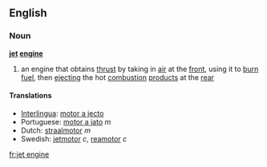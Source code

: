 ==English==
===Noun===
{{wikipedia}}
'''[[jet]] [[engine]]'''

# an engine that obtains [[thrust]] by taking in [[air]] at the [[front]], using it to [[burn]] [[fuel]], then [[ejecting]] the hot [[combustion]] [[product]]s at the [[rear]]

====Translations====
*[[Interlingua]]: [[motor a jecto]]
*Portuguese: [[motor a jato]] ''m''
*Dutch: [[straalmotor]] ''m''
*Swedish: [[jetmotor]] ''c'', [[reamotor]] ''c''

[[fr:jet engine]]